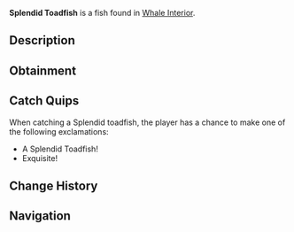 {{FishInfobox
|image          = Splendid Toadfish.png
|rarity         = Rare
|sea            = Second Sea
|location       = [[Whale Interior]]
|sublocation    = 
|sources        = Fishing Rod
|radar_location = 
|xp             = 500
|weather        = 
|time           = 
|season         = 
|bait           = 
|base_weight    = 12
|base_value     = 900
|weight_range   = 8.5
|base_chance    = 40
|base_resil     = 40
}}
'''Splendid Toadfish''' is a {{Rarity|Rare}} fish found in [[Whale Interior]].

== Description ==
{{Description|A dazzling fish, camouflaged among vibrant coral reefs.|Bestiary Entry}}

== Obtainment ==
{{Fish Availability|
Whale Interior
|top_rods      = 
Steady Rod\380098.05\422652.57;
Frostfire Rod\370485.59\411963.93;
Krampus's Rod\305504.21\463500.86;
Magma Rod\302196.49\453733.42;
Plastic Rod\296821.46\445865.21;
Training Rod\240825.97\418206.06;
Resourceful Rod\197975.65\482862.69;
Flimsy Rod\213384.41\473441.91;
Adventurer's Rod\190916.55\465645.54;
Magnet Rod\148319.01\448011.48;
Astralhook Rod\202450.6\407468.77;
Free Spirit Rod\199251.46\380954.56;
Trident Rod\166010.81\284590.33;
Verdant Shear Rod\156875.69\358529.08;
Blazebringer Rod\151774.97\339786.42;
No-Life Rod\118798.83\237877.04;
Ethereal Prism Rod\107164.29\243283.9;
Seraphic Rod\105932.85\234236.41;
Challenger's Rod\101072.36\224923.77;
Rod Of The Forgotten Fang\100108.2\223432.21;
Depthseeker Rod\99193.97\223963;
Rod Of The Exalted One\98759.25\221642.14;
Avalanche Rod\96224.4\223029.17;
Volcanic Rod\95805.63\221962.09;
Rod Of The Depths\95786.27\221875.5;
Zeus Rod\95349.42\221273.24
|recommended   = Astralhook Rod
}}

== Catch Quips ==
When catching a Splendid toadfish, the player has a chance to make one of the following exclamations:
* A Splendid Toadfish!
* Exquisite!

== Change History ==
{{Change History|{{subst:Current Version}}}}

== Navigation ==
{{Fish Navbox|Whale Interior}}